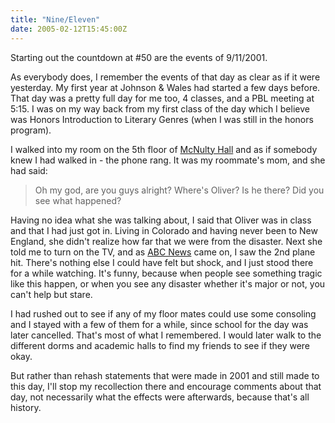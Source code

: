 ```yaml
---
title: "Nine/Eleven"
date: 2005-02-12T15:45:00Z
---
```


Starting out the countdown at #50 are the events of 9/11/2001.

As everybody does, I remember the events of that day as clear as if it were yesterday. My first year at Johnson & Wales had started a few days before. That day was a pretty full day for me too, 4 classes, and a PBL meeting at 5:15. I was on my way back from my first class of the day which I believe was Honors Introduction to Literary Genres (when I was still in the honors program).

I walked into my room on the 5th floor of [McNulty Hall][1] and as if somebody knew I had walked in - the phone rang. It was my roommate's mom, and she had said:

> Oh my god, are you guys alright? Where's Oliver? Is he there? Did you see what happened?

Having no idea what she was talking about, I said that Oliver was in class and that I had just got in. Living in Colorado and having never been to New England, she didn't realize how far that we were from the disaster. Next she told me to turn on the TV, and as [ABC News][2] came on, I saw the 2nd plane hit. There's nothing else I could have felt but shock, and I just stood there for a while watching. It's funny, because when people see something tragic like this happen, or when you see any disaster whether it's major or not, you can't help but stare.

I had rushed out to see if any of my floor mates could use some consoling and I stayed with a few of them for a while, since school for the day was later cancelled. That's most of what I remembered. I would later walk to the different dorms and academic halls to find my friends to see if they were okay.

But rather than rehash statements that were made in 2001 and still made to this day, I'll stop my recollection there and encourage comments about that day, not necessarily what the effects were afterwards, because that's all history.

[1]: http://www.jwu.edu/prov/reslife/h_mcnul.htm
[2]: http://www.abcnews.com
